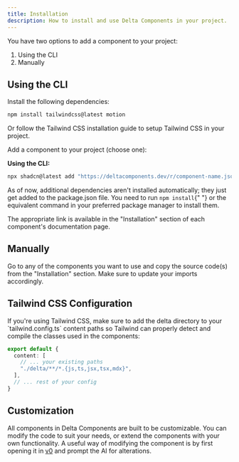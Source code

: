 ```yaml
---
title: Installation
description: How to install and use Delta Components in your project.
---
```


You have two options to add a component to your project:

1. Using the CLI
2. Manually

## Using the CLI

<Steps>

<Step>Install the following dependencies:</Step>

```bash
npm install tailwindcss@latest motion
```

Or follow the Tailwind CSS installation guide to setup Tailwind CSS in your project.

<Step>Add a component to your project (choose one):</Step>

**Using the CLI:**

```bash
npx shadcn@latest add "https://deltacomponents.dev/r/component-name.json"
```

<Admonition type="note" className="my-4">
  As of now, additional dependencies aren't installed automatically; they just
  get added to the package.json file. You need to run <code>npm install</code>{" "}
  or the equivalent command in your preferred package manager to install them.
</Admonition>

The appropriate link is available in the "Installation" section of each component's documentation page.

</Steps>

## Manually

Go to any of the components you want to use and copy the source code(s) from the "Installation" section. Make sure to update your imports accordingly.

## Tailwind CSS Configuration

<Admonition type="info" className="my-4">
  If you're using Tailwind CSS, make sure to add the delta directory to your `tailwind.config.ts` content paths so Tailwind can properly detect and compile the classes used in the components:

```typescript
export default {
  content: [
    // ... your existing paths
    "./delta/**/*.{js,ts,jsx,tsx,mdx}",
  ],
  // ... rest of your config
}
```

</Admonition>

## Customization

All components in Delta Components are built to be customizable. You can modify the code to suit your needs, or extend the components with your own functionality. A useful way of modifying the component is by first opening it in [v0](https://v0.dev/chat) and prompt the AI for alterations.
